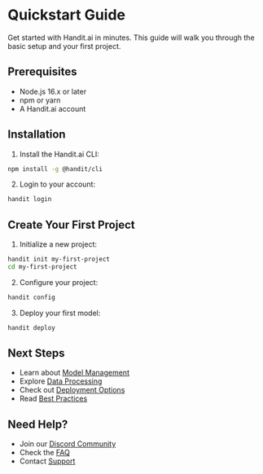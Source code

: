 # Quickstart Guide

Get started with Handit.ai in minutes. This guide will walk you through the basic setup and your first project.

## Prerequisites

- Node.js 16.x or later
- npm or yarn
- A Handit.ai account

## Installation

1. Install the Handit.ai CLI:

```bash
npm install -g @handit/cli
```

2. Login to your account:

```bash
handit login
```

## Create Your First Project

1. Initialize a new project:

```bash
handit init my-first-project
cd my-first-project
```

2. Configure your project:

```bash
handit config
```

3. Deploy your first model:

```bash
handit deploy
```

## Next Steps

- Learn about [Model Management](/guides/model-management)
- Explore [Data Processing](/guides/data-processing)
- Check out [Deployment Options](/guides/deployment)
- Read [Best Practices](/guides/best-practices)

## Need Help?

- Join our [Discord Community](https://discord.gg/handit)
- Check the [FAQ](/faq)
- Contact [Support](/support) 